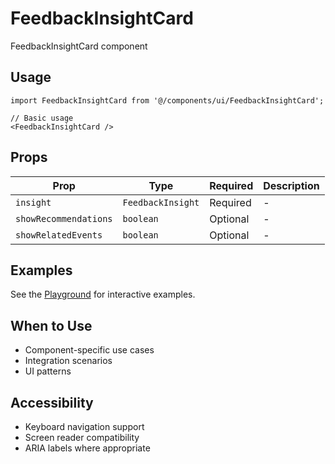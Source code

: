 # FeedbackInsightCard

FeedbackInsightCard component

## Usage

```tsx
import FeedbackInsightCard from '@/components/ui/FeedbackInsightCard';

// Basic usage
<FeedbackInsightCard />
```

## Props

| Prop | Type | Required | Description |
|------|------|----------|-------------|
| `insight` | `FeedbackInsight` | Required | - |
| `showRecommendations` | `boolean` | Optional | - |
| `showRelatedEvents` | `boolean` | Optional | - |

## Examples

See the [Playground](/play) for interactive examples.

## When to Use

- Component-specific use cases
- Integration scenarios
- UI patterns

## Accessibility

- Keyboard navigation support
- Screen reader compatibility
- ARIA labels where appropriate
